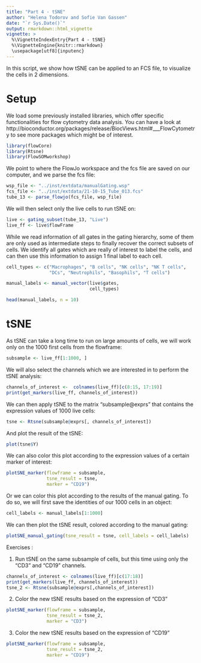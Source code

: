 ```yaml
---
title: "Part 4 - tSNE"
author: "Helena Todorov and Sofie Van Gassen"
date: "`r Sys.Date()`"
output: rmarkdown::html_vignette
vignette: >
  %\VignetteIndexEntry{Part 4 - tSNE}
  %\VignetteEngine{knitr::rmarkdown}
  \usepackage[utf8]{inputenc}
---
```


In this script, we show how tSNE can be applied to an FCS file, to visualize
the cells in 2 dimensions.

# Setup

We load some previously installed libraries, which offer specific
functionalities for flow cytometry data analysis. You can have a look at
http://bioconductor.org/packages/release/BiocViews.html#___FlowCytometry
to see more packages which might be of interest.

```r
library(flowCore)
library(Rtsne)
library(FlowSOMworkshop)
```

We point to where the FlowJo workspace and the fcs file are saved on our 
computer, and we parse the fcs file:

```r
wsp_file <- "../inst/extdata/manualGating.wsp"
fcs_file <- "../inst/extdata/21-10-15_Tube_013.fcs"
tube_13 <- parse_flowjo(fcs_file, wsp_file)
```

We will then select only the live cells to run tSNE on:

```r
live <- gating_subset(tube_13, "Live")
live_ff <- live$flowFrame
```

While we read information of all gates in the gating hierarchy, some of them
are only used as intermediate steps to finally recover the correct subsets of
cells. We identify all gates which are really of interest to label the cells,
and can then use this information to assign 1 final label to each cell.

```r
cell_types <- c("Macrophages", "B cells", "NK cells", "NK T cells",
                "DCs", "Neutrophils", "Basophils", "T cells")

manual_labels <- manual_vector(live$gates,
                               cell_types)

head(manual_labels, n = 10)
```

# tSNE

As tSNE can take a long time to run on large amounts of cells, we will work
only on the 1000 first cells from the flowframe:

```r
subsample <- live_ff[1:1000, ]
```

We will also select the channels which we are interested in to perform the 
tSNE analysis:

```r
channels_of_interest <-  colnames(live_ff)[c(8:15, 17:19)]
print(get_markers(live_ff, channels_of_interest))
```

We can then apply tSNE to the matrix "subsample@exprs" that contains the 
expression values of 1000 live cells:

```r
tsne <- Rtsne(subsample@exprs[, channels_of_interest])
```

And plot the result of the tSNE:

```r
plot(tsne$Y)
```

We can also color this plot according to the expression values of a certain 
marker of interest:

```r
plotSNE_marker(flowframe = subsample,
               tsne_result = tsne,
               marker = "CD19")
```

Or we can color this plot according to the results of the manual gating. 
To do so, we will first save the identities of our 1000 cells in an object:

```r
cell_labels <- manual_labels[1:1000]
```

We can then plot the tSNE result, colored according to the manual gating:

```r
plotSNE_manual_gating(tsne_result = tsne, cell_labels = cell_labels)
```

Exercises :

1) Run tSNE on the same subsample of cells, but this time using only the "CD3" 
and "CD19" channels.

```r
channels_of_interest <- colnames(live_ff)[c(17:18)]
print(get_markers(live_ff, channels_of_interest))
tsne_2 <- Rtsne(subsample@exprs[,channels_of_interest])
```

2) Color the new tSNE results based on the expression of "CD3"

```r
plotSNE_marker(flowframe = subsample,
               tsne_result = tsne_2,
               marker = "CD3")
```

3) Color the new tSNE results based on the expression of "CD19"

```r
plotSNE_marker(flowframe = subsample,
               tsne_result = tsne_2,
               marker = "CD19")
```
